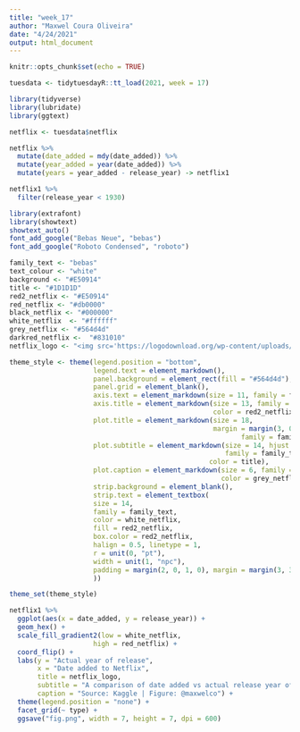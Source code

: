 ```yaml
---
title: "week_17"
author: "Maxwel Coura Oliveira"
date: "4/24/2021"
output: html_document
---
```


```r
knitr::opts_chunk$set(echo = TRUE)
```


```r
tuesdata <- tidytuesdayR::tt_load(2021, week = 17)
```


```r
library(tidyverse)
library(lubridate)
library(ggtext)
```


```r
netflix <- tuesdata$netflix
```

```r
netflix %>% 
  mutate(date_added = mdy(date_added)) %>% 
  mutate(year_added = year(date_added)) %>% 
  mutate(years = year_added - release_year) -> netflix1
```
```r
netflix1 %>% 
  filter(release_year < 1930)
```

```r
library(extrafont)
library(showtext)
showtext_auto()
font_add_google("Bebas Neue", "bebas")
font_add_google("Roboto Condensed", "roboto")
```



```r
family_text <- "bebas"
text_colour <- "white"
background <- "#E50914"
title <- "#1D1D1D"
red2_netflix <- "#E50914"
red_netflix <- "#db0000"
black_netflix <- "#000000"
white_netflix  <- "#ffffff"
grey_netflix <- "#564d4d"
darkred_netflix <- 	"#831010"
netflix_logo <- "<img src='https://logodownload.org/wp-content/uploads/2014/10/netflix-logo-5.jpg' width='120'/>"

theme_style <- theme(legend.position = "bottom",
                     legend.text = element_markdown(),
                     panel.background = element_rect(fill = "#564d4d"),
                     panel.grid = element_blank(),
                     axis.text = element_markdown(size = 11, family = family_text),
                     axis.title = element_markdown(size = 13, family = family_text, 
                                                   color = red2_netflix),
                     plot.title = element_markdown(size = 18, 
                                                   margin = margin(3, 0, 3, 0),
                                                          family = family_text),
                     plot.subtitle = element_markdown(size = 14, hjust = 0.5,
                                                      family = family_text,
                                                  color = title),
                     plot.caption = element_markdown(size = 6, family = family_text, hjust = 1,
                                                     color = grey_netflix),
                     strip.background = element_blank(),
                     strip.text = element_textbox(
                     size = 14,
                     family = family_text,
                     color = white_netflix, 
                     fill = red2_netflix, 
                     box.color = red2_netflix,
                     halign = 0.5, linetype = 1, 
                     r = unit(0, "pt"), 
                     width = unit(1, "npc"),
                     padding = margin(2, 0, 1, 0), margin = margin(3, 3, 3, 3)
                     ))

theme_set(theme_style)
```


```r
netflix1 %>% 
  ggplot(aes(x = date_added, y = release_year)) +
  geom_hex() +
  scale_fill_gradient2(low = white_netflix,
                     high = red_netflix) +
  coord_flip() +
  labs(y = "Actual year of release",
       x = "Date added to Netflix",
       title = netflix_logo,
       subtitle = "A comparison of date added vs actual release year of Netflix movie / TV show",
       caption = "Source: Kaggle | Figure: @maxwelco") +
  theme(legend.position = "none") +
  facet_grid(~ type) +
  ggsave("fig.png", width = 7, height = 7, dpi = 600)
```


